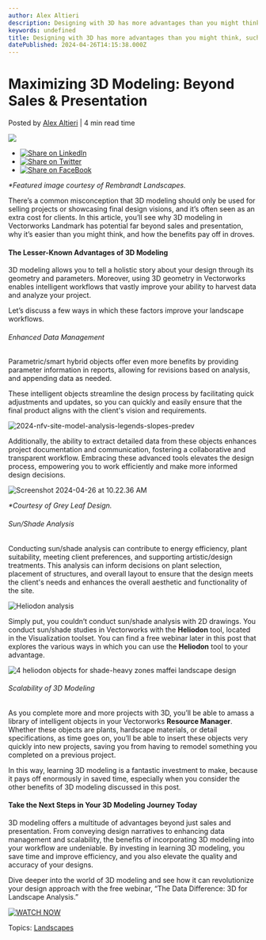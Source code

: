 ```yaml
---
author: Alex Altieri
description: Designing with 3D has more advantages than you might think, such as enhanced data management and elite analysis opportunities.
keywords: undefined
title: Designing with 3D has more advantages than you might think, such as enhanced data management and elite analysis opportunities. 
datePublished: 2024-04-26T14:15:38.000Z
---
```

  

# Maximizing 3D Modeling: Beyond Sales & Presentation

 Posted by [Alex Altieri](https://blog.vectorworks.net/author/alex-altieri) | 4 min read time 

![](https://blog.vectorworks.net/hubfs/Blog%20Images/2024%20Blog/4_LAND%20modeling/7-29%20upload_7-29%20backyard%20Vectorworks%20file%202.jpg) 

* [![Share on LinkedIn](https://2659751.fs1.hubspotusercontent-na1.net/hubfs/2659751/michaelDemo/share-LI.png)](http://www.linkedin.com/shareArticle?mini=true&url=https%3A%2F%2Fblog.vectorworks.net%2F3-under-appreciated-advantages-of-3d-modeling)
* [![Share on Twitter](https://2659751.fs1.hubspotusercontent-na1.net/hubfs/2659751/michaelDemo/share-TW.png)](https://www.twitter.com/share?text=Maximizing%203D%20Modeling:%20Beyond%20Sales%20&%20Presentation&url=https%3A%2F%2Fblog.vectorworks.net%2F3-under-appreciated-advantages-of-3d-modeling&via=PMGTweets)
* [![Share on FaceBook](https://2659751.fs1.hubspotusercontent-na1.net/hubfs/2659751/michaelDemo/share-FB.png)](https://www.facebook.com/sharer/sharer.php?u=https%3A%2F%2Fblog.vectorworks.net%2F3-under-appreciated-advantages-of-3d-modeling)

_\*Featured image courtesy of Rembrandt Landscapes._

There’s a common misconception that 3D modeling should only be used for selling projects or showcasing final design visions, and it’s often seen as an extra cost for clients. In this article, you’ll see why 3D modeling in Vectorworks Landmark has potential far beyond sales and presentation, why it’s easier than you might think, and how the benefits pay off in droves.

#### The Lesser-Known Advantages of 3D Modeling

3D modeling allows you to tell a holistic story about your design through its geometry and parameters. Moreover, using 3D geometry in Vectorworks enables intelligent workflows that vastly improve your ability to harvest data and analyze your project.

Let’s discuss a few ways in which these factors improve your landscape workflows.

###### Enhanced Data Management

Parametric/smart hybrid objects offer even more benefits by providing parameter information in reports, allowing for revisions based on analysis, and appending data as needed.

These intelligent objects streamline the design process by facilitating quick adjustments and updates, so you can quickly and easily ensure that the final product aligns with the client's vision and requirements.

![2024-nfv-site-model-analysis-legends-slopes-predev](https://blog.vectorworks.net/hs-fs/hubfs/Blog%20Images/2024%20Blog/4_LAND%20modeling/2024-nfv-site-model-analysis-legends-slopes-predev.jpg?width=4404&height=2903&name=2024-nfv-site-model-analysis-legends-slopes-predev.jpg)

Additionally, the ability to extract detailed data from these objects enhances project documentation and communication, fostering a collaborative and transparent workflow. Embracing these advanced tools elevates the design process, empowering you to work efficiently and make more informed design decisions.

![Screenshot 2024-04-26 at 10.22.36 AM](https://blog.vectorworks.net/hs-fs/hubfs/Blog%20Images/2024%20Blog/4_LAND%20modeling/Screenshot%202024-04-26%20at%2010.22.36%20AM.png?width=2086&height=1158&name=Screenshot%202024-04-26%20at%2010.22.36%20AM.png)

_\*Courtesy of Grey Leaf Design._

###### Sun/Shade Analysis

Conducting sun/shade analysis can contribute to energy efficiency, plant suitability, meeting client preferences, and supporting artistic/design treatments. This analysis can inform decisions on plant selection, placement of structures, and overall layout to ensure that the design meets the client's needs and enhances the overall aesthetic and functionality of the site.

![Heliodon analysis](https://blog.vectorworks.net/hs-fs/hubfs/Blog%20Images/2024%20Blog/4_LAND%20modeling/Heliodon%20analysis.png?width=529&height=1000&name=Heliodon%20analysis.png)

Simply put, you couldn’t conduct sun/shade analysis with 2D drawings. You conduct sun/shade studies in Vectorworks with the **Heliodon** tool, located in the Visualization toolset. You can find a free webinar later in this post that explores the various ways in which you can use the **Heliodon** tool to your advantage.

![4 heliodon objects for shade-heavy zones maffei landscape design](https://blog.vectorworks.net/hs-fs/hubfs/Blog%20Images/2024%20Blog/4_LAND%20modeling/4%20heliodon%20objects%20for%20shade-heavy%20zones%20maffei%20landscape%20design.jpg?width=5096&height=1571&name=4%20heliodon%20objects%20for%20shade-heavy%20zones%20maffei%20landscape%20design.jpg)

###### Scalability of 3D Modeling

As you complete more and more projects with 3D, you’ll be able to amass a library of intelligent objects in your Vectorworks **Resource Manager**. Whether these objects are plants, hardscape materials, or detail specifications, as time goes on, you’ll be able to insert these objects very quickly into new projects, saving you from having to remodel something you completed on a previous project.

In this way, learning 3D modeling is a fantastic investment to make, because it pays off enormously in saved time, especially when you consider the other benefits of 3D modeling discussed in this post.

#### Take the Next Steps in Your 3D Modeling Journey Today

3D modeling offers a multitude of advantages beyond just sales and presentation. From conveying design narratives to enhancing data management and scalability, the benefits of incorporating 3D modeling into your workflow are undeniable. By investing in learning 3D modeling, you save time and improve efficiency, and you also elevate the quality and accuracy of your designs.

Dive deeper into the world of 3D modeling and see how it can revolutionize your design approach with the free webinar, “The Data Difference: 3D for Landscape Analysis.”

[![WATCH NOW](https://no-cache.hubspot.com/cta/default/3018241/26d3e024-102e-43a3-9b4a-8a6b9af7a5ca.png)](https://cta-redirect.hubspot.com/cta/redirect/3018241/26d3e024-102e-43a3-9b4a-8a6b9af7a5ca) 

 Topics: [Landscapes](https://blog.vectorworks.net/topic/landscapes) 

  